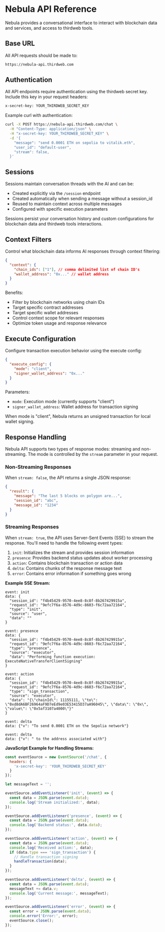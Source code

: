 # Nebula API Reference

Nebula provides a conversational interface to interact with blockchain data and services, and access to thirdweb tools.


## Base URL

All API requests should be made to:

```bash
https://nebula-api.thirdweb.com
```

## Authentication

All API endpoints require authentication using the thirdweb secret key. Include this key in your request headers:

```bash
x-secret-key: YOUR_THIRDWEB_SECRET_KEY
```

Example curl with authentication:
```bash
curl -X POST https://nebula-api.thirdweb.com/chat \
  -H "Content-Type: application/json" \
  -H "x-secret-key: YOUR_THIRDWEB_SECRET_KEY" \
  -d '{
    "message": "send 0.0001 ETH on sepolia to vitalik.eth",
    "user_id": "default-user",
    "stream": false,
  }'
```

## Sessions

Sessions maintain conversation threads with the AI and can be:

- Created explicitly via the `/session` endpoint
- Created automatically when sending a message without a session_id
- Reused to maintain context across multiple messages
- Configured with specific execution parameters

Sessions persist your conversation history and custom configurations for blockchain data and thirdweb tools interactions.

## Context Filters

Control what blockchain data informs AI responses through context filtering:

```json
{
  "context": {
    "chain_ids": ["1"], // comma delimited list of chain ID's
    "wallet_address": "0x..." // wallet address
  }
}
```

Benefits:
- Filter by blockchain networks using chain IDs
- Target specific contract addresses
- Target specific wallet addresses
- Control context scope for relevant responses
- Optimize token usage and response relevance

## Execute Configuration

Configure transaction execution behavior using the execute config:

```json
{
  "execute_config": {
    "mode": "client",
    "signer_wallet_address": "0x..."
  }
}
```

Parameters:
- `mode`: Execution mode (currently supports "client")
- `signer_wallet_address`: Wallet address for transaction signing

When mode is "client", Nebula returns an unsigned transaction for local wallet signing.

## Response Handling

Nebula API supports two types of response modes: streaming and non-streaming. The mode is controlled by the `stream` parameter in your request.

### Non-Streaming Responses

When `stream: false`, the API returns a single JSON response:

```json
{
  "result": {
    "message": "The last 5 blocks on polygon are...",
    "session_id": "abc",
    "message_id": "1234"
  }
}
```

### Streaming Responses

When `stream: true`, the API uses Server-Sent Events (SSE) to stream the response. You'll need to handle the following event types:

1. `init`: Initializes the stream and provides session information
2. `presence`: Provides backend status updates about worker processing
3. `action`: Contains blockchain transaction or action data
4. `delta`: Contains chunks of the response message text
5. `error`: Contains error information if something goes wrong

**Example SSE Stream:**
```tsx
event: init
data: {
  "session_id": "f4b45429-9570-4ee8-8c8f-8b267429915a",
  "request_id": "9efc7f6a-8576-4d9c-8603-f6c72aa72164",
  "type": "init",
  "source": "user",
  "data": ""
}

event: presence
data: {
  "session_id": "f4b45429-9570-4ee8-8c8f-8b267429915a",
  "request_id": "9efc7f6a-8576-4d9c-8603-f6c72aa72164",
  "type": "presence",
  "source": "executor",
  "data": "Performing function execution: ExecuteNativeTransferClientSigning"
}

event: action
data: {
  "session_id": "f4b45429-9570-4ee8-8c8f-8b267429915a",
  "request_id": "9efc7f6a-8576-4d9c-8603-f6c72aa72164",
  "type": "sign_transaction",
  "source": "executor",
  "data": "{\"chainId\": 11155111, \"to\": \"0xd8dA6BF26964aF9D7eEd9e03E53415D37aA96045\", \"data\": \"0x\", \"value\": \"0x5af3107a4000\"}"
}

event: delta
data: {"v": "To send 0.0001 ETH on the Sepolia network"}

event: delta
data: {"v": " to the address associated with"}
```

**JavaScript Example for Handling Streams:**
```javascript
const eventSource = new EventSource('/chat', {
  headers: {
    'x-secret-key': 'YOUR_THIRDWEB_SECRET_KEY'
  }
});

let messageText = '';

eventSource.addEventListener('init', (event) => {
  const data = JSON.parse(event.data);
  console.log('Stream initialized:', data);
});

eventSource.addEventListener('presence', (event) => {
  const data = JSON.parse(event.data);
  console.log('Backend status:', data.data);
});

eventSource.addEventListener('action', (event) => {
  const data = JSON.parse(event.data);
  console.log('Received action:', data);
  if (data.type === 'sign_transaction') {
    // Handle transaction signing
    handleTransaction(data);
  }
});

eventSource.addEventListener('delta', (event) => {
  const data = JSON.parse(event.data);
  messageText += data.v;
  console.log('Current message:', messageText);
});

eventSource.addEventListener('error', (event) => {
  const error = JSON.parse(event.data);
  console.error('Error:', error);
  eventSource.close();
});
```




